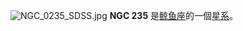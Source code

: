 {{NGCInfoBox|NGCID=NGC 235|發現者=法蘭斯萊文沃思|發現日期=1886年-月-日|其他編號=ESO 474-16,MCG -4-2-41,AM 0040-234|曆元=J2000.0|赤經=42分52.7秒|赤緯=-23°32'28"|星座=鲸鱼座|星體=星系|星等=13|表面亮度=|藍等=14}}
[[File:NGC_0235_SDSS.jpg|thumb]]
'''NGC 235''' 是[[鲸鱼座|鲸鱼座]]的一個[[星系|星系]]。

{{NGCReference|235}}
{{Catalogs|NGC=235}}

{{Galaxy-stub}}